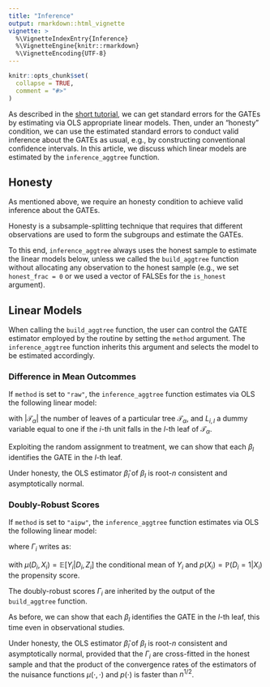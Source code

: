 ```yaml
---
title: "Inference"
output: rmarkdown::html_vignette
vignette: >
  %\VignetteIndexEntry{Inference}
  %\VignetteEngine{knitr::rmarkdown}
  %\VignetteEncoding{UTF-8}
---
```


```r
knitr::opts_chunk$set(
  collapse = TRUE,
  comment = "#>"
)
```

As described in the [short tutorial](https://riccardo-df.github.io/aggTrees/articles/aggTrees-vignette.html), we can get standard errors for the GATEs by estimating via OLS appropriate linear models. Then, under an "honesty" condition, we can use the estimated standard errors to conduct valid inference about the GATEs as usual, e.g., by constructing conventional confidence intervals. In this article, we discuss which linear models are estimated by the `inference_aggtree` function.

## Honesty
As mentioned above, we require an honesty condition to achieve valid inference about the GATEs. 

Honesty is a subsample-splitting technique that requires that different observations are used to form the subgroups and estimate the GATEs. 

To this end, `inference_aggtree` always uses the honest sample to estimate the linear models below, unless we called the `build_aggtree` function without allocating any observation to the honest sample (e.g., we set `honest_frac = 0` or we used a vector of FALSEs for the `is_honest` argument).

## Linear Models
When calling the `build_aggtree` function, the user can control the GATE estimator employed by the routine by setting the `method` argument. The `inference_aggtree` function inherits this argument and selects the model to be estimated accordingly. 

### Difference in Mean Outcommes
If `method` is set to `"raw"`, the `inference_aggtree` function estimates via OLS the following linear model:

\begin{equation}
    Y_i = \sum_{l = 1}^{|\mathcal{T_{\alpha}}|} L_{i, l} \, \gamma_l + \sum_{l = 1}^{|\mathcal{T}_{\alpha}|} L_{i, l} \, D_i \, \beta_l + \epsilon_i
\end{equation}

with $|\mathcal{T}_{\alpha}|$ the number of leaves of a particular tree $\mathcal{T}_{\alpha}$, and $L_{i, l}$ a dummy variable equal to one if the $i$-th unit falls in the $l$-th leaf of $\mathcal{T}_{\alpha}$. 

Exploiting the random assignment to treatment, we can show that each $\beta_l$ identifies the GATE in the $l$-th leaf. 

Under honesty, the OLS estimator $\hat{\beta}_l$ of $\beta_l$ is root-$n$ consistent and asymptotically normal.

### Doubly-Robust Scores
If `method` is set to `"aipw"`, the `inference_aggtree` function estimates via OLS the following linear model:

\begin{equation}
    \widehat{\Gamma}_i = \sum_{l = 1}^{|\mathcal{T}_{\alpha}|} L_{i, l} \, \beta_l + \epsilon_i
\end{equation}

where $\Gamma_i$ writes as:

\begin{equation*}
    \Gamma_i = \mu \left( 1, X_i \right) - \mu \left( 0, X_i \right) + \frac{D_i \left[ Y_i - \mu \left( 1, X_i \right) \right]}{p \left( X_i \right)}  - \frac{ \left( 1 - D_i \right) \left[ Y_i - \mu \left( 0, X_i \right) \right]}{1 - p \left( X_i \right)}
\end{equation*} 

with $\mu \left(D_i, X_i \right) = \mathbb{E} \left[ Y_i | D_i, Z_i \right]$ the conditional mean of $Y_i$ and $p \left( X_i \right) = \mathbb{P} \left( D_i = 1 | X_i \right)$ the propensity score. 

The doubly-robust scores $\Gamma_i$ are inherited by the output of the `build_aggtree` function. 

As before, we can show that each $\beta_l$ identifies the GATE in the $l$-th leaf, this time even in observational studies. 

Under honesty, the OLS estimator $\hat{\beta}_l$ of $\beta_l$ is root-$n$ consistent and asymptotically normal, provided that the $\Gamma_i$ are cross-fitted in the honest sample and that the product of the convergence rates of the estimators of the nuisance functions $\mu \left( \cdot, \cdot \right)$ and $p \left( \cdot \right)$ is faster than $n^{1/2}$.